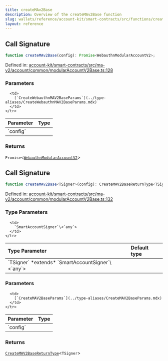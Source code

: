 ```yaml
---
title: createMAv2Base
description: Overview of the createMAv2Base function
slug: wallets/reference/account-kit/smart-contracts/src/functions/createMAv2Base
layout: reference
---
```


## Call Signature

```ts
function createMAv2Base(config): Promise<WebauthnModularAccountV2>;
```

Defined in: [account-kit/smart-contracts/src/ma-v2/account/common/modularAccountV2Base.ts:128](https://github.com/alchemyplatform/aa-sdk/blob/da19afd63b0ba06a4de95b0d2d7871f64d546304/account-kit/smart-contracts/src/ma-v2/account/common/modularAccountV2Base.ts#L128)

### Parameters

<table>
  <thead>
    <tr>
      <th align="left">Parameter</th>
      <th align="left">Type</th>
    </tr>
  </thead>

  <tbody>
    <tr>
      <td>
        `config`
      </td>

      <td>
        [`CreateWebauthnMAV2BaseParams`](../type-aliases/CreateWebauthnMAV2BaseParams.mdx)
      </td>
    </tr>

  </tbody>
</table>

### Returns

`Promise`\<[`WebauthnModularAccountV2`](../type-aliases/WebauthnModularAccountV2.mdx)>

## Call Signature

```ts
function createMAv2Base<TSigner>(config): CreateMAV2BaseReturnType<TSigner>;
```

Defined in: [account-kit/smart-contracts/src/ma-v2/account/common/modularAccountV2Base.ts:132](https://github.com/alchemyplatform/aa-sdk/blob/da19afd63b0ba06a4de95b0d2d7871f64d546304/account-kit/smart-contracts/src/ma-v2/account/common/modularAccountV2Base.ts#L132)

### Type Parameters

<table>
  <thead>
    <tr>
      <th align="left">Type Parameter</th>
      <th align="left">Default type</th>
    </tr>
  </thead>

  <tbody>
    <tr>
      <td>
        `TSigner` *extends* `SmartAccountSigner`\<`any`>
      </td>

      <td>
        `SmartAccountSigner`\<`any`>
      </td>
    </tr>

  </tbody>
</table>

### Parameters

<table>
  <thead>
    <tr>
      <th align="left">Parameter</th>
      <th align="left">Type</th>
    </tr>
  </thead>

  <tbody>
    <tr>
      <td>
        `config`
      </td>

      <td>
        [`CreateMAV2BaseParams`](../type-aliases/CreateMAV2BaseParams.mdx)
      </td>
    </tr>

  </tbody>
</table>

### Returns

[`CreateMAV2BaseReturnType`](../type-aliases/CreateMAV2BaseReturnType.mdx)\<`TSigner`>
